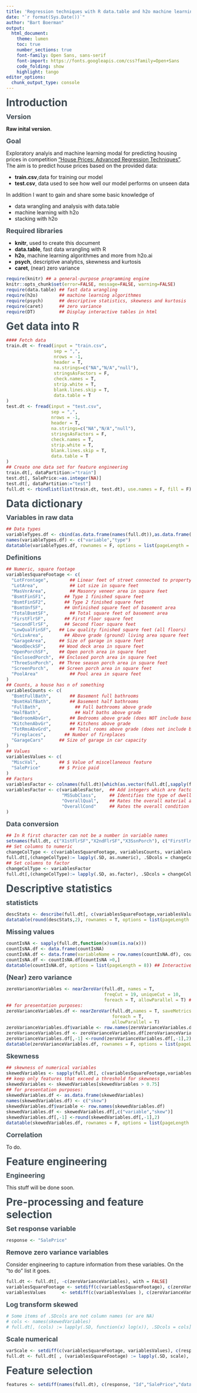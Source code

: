 ---
title: 'Regression techniques with R data.table and h2o machine learning'
date: "`r format(Sys.Date())`"
author: "Bart Boerman"
output:
  html_document:
    theme: lumen
    toc: true
    number_sections: true
    font-family: Open Sans, sans-serif
    font-import: https://fonts.googleapis.com/css?family=Open+Sans
    code_folding: show
    highlight: tango
editor_options: 
  chunk_output_type: console
---
<style type="text/css">

body{ /* Normal  */
      font-size: 14px;
  }
td {  /* Table  */
  font-size: 12px;
}
h1, .h1, h2, .h2, h3, .h3 {
    margin-top: 10.5px;
    margin-bottom: 10.5px;
}
h1.title {
  font-size: 28px;
  color: #7db956;
}
h1 { /* Header 1 */
  font-size: 28px;
  color: #3e4a52;
}
h2 { /* Header 2 */
    font-size: 18px;
  color: #3e4a52;
}
h3 { /* Header 3 */
  font-size: 14px;
  color: #3e4a52;
}
code.r{ /* Code block */
    font-size: 12px;
}
pre { /* Code block - determines code spacing between lines */
    font-size: 14px;
}
</style>
# Introduction

## Version

**Raw inital version**.

## Goal

Exploratory analyis and machine learning modal for predicting 
housing prices in competition ["House Prices: Advanced Regression Techniques"](https://www.kaggle.com/c/house-prices-advanced-regression-techniques). The aim is to predict house prices based on the provided data:

- **train.csv**,data for training our model 
- **test.csv**, data used to see how well our model performs on unseen data

In addition I want to gain and share some basic knowledge of

- data wrangling and analysis with data.table
- machine learning with h2o
- stacking with h2o

## Required libraries

- **knitr**, used to create this document 
- **data.table**, fast data wrangling with R
- **h2o**, machine learning algorithmes and more from h2o.ai
- **psych**, descriptive analytics, skewness and kurtosis
- **caret**, (near) zero variance
```{r setup, message=FALSE, warning=FALSE, paged.print=FALSE}
require(knitr) ## a general-purpose programming engine
knitr::opts_chunk$set(error=FALSE, message=FALSE, warning=FALSE)
require(data.table) ## fast data wrangling
require(h2o)        ## machine learning algorithmes
require(psych)      ## descriptive statistics, skewness and kurtosis
require(caret)      ## zero variance 
require(DT)         ## Display interactive tables in html
```

# Get data into R

```{r}
#### Fetch data
train.dt <- fread(input = "train.csv", 
                  sep = ",", 
                  nrows = -1,
                  header = T,
                  na.strings=c("NA","N/A","null"),
                  stringsAsFactors = F,
                  check.names = T,
                  strip.white = T,
                  blank.lines.skip = T,
                  data.table = T
) 
test.dt <- fread(input = "test.csv", 
                 sep = ",", 
                 nrows = -1,
                 header = T,
                 na.strings=c("NA","N/A","null"),
                 stringsAsFactors = F,
                 check.names = T,
                 strip.white = T,
                 blank.lines.skip = T,
                 data.table = T
) 
## Create one data set for feature engineering 
train.dt[, dataPartition:="train"]
test.dt[, SalePrice:=as.integer(NA)] 
test.dt[, dataPartition:="test"]
full.dt <- rbindlist(list(train.dt, test.dt), use.names = F, fill = F)
```

# Data dictionary

## Variables in raw data

```{r}
## Data types
variableTypes.df <- cbind(as.data.frame(names(full.dt)),as.data.frame(sapply(full.dt, class)))
names(variableTypes.df) <- c("variable","type")
datatable(variableTypes.df, rownames = F, options = list(pageLength = 8)) ## Interactive HTML table
```

## Definitions

```{r}
## Numeric, square footage
variablesSquareFootage <- c(
  "LotFrontage", 		## Linear feet of street connected to property 
  "LotArea",    		## Lot size in square feet
  "MasVnrArea",  		## Masonry veneer area in square feet
  "BsmtFinSF1",		  ## Type 1 finished square feet	
  "BsmtFinSF2",		  ## Type 2 finished square feet
  "BsmtUnfSF",		  ## Unfinished square feet of basement area
  "TotalBsmtSF", 		## Total square feet of basement area
  "FirstFlrSF",		  ## First Floor square feet
  "SecondFlrSF",	  ## Second floor square feet
  "LowQualFinSF", 	## Low quality finished square feet (all floors)
  "GrLivArea", 		  ## Above grade (ground) living area square feet
  "GarageArea",     ## Size of garage in square feet
  "WoodDeckSF",     ## Wood deck area in square feet
  "OpenPorchSF",    ## Open porch area in square feet  
  "EnclosedPorch",  ## Enclosed porch area in square feet 
  "ThreeSsnPorch",  ## Three season porch area in square feet 
  "ScreenPorch",    ## Screen porch area in square feet
  "PoolArea" 		    ## Pool area in square feet
)
## Counts, a house has n of something
variablesCounts <- c(
  "BsmtFullBath",		## Basement full bathrooms
  "BsmtHalfBath",		## Basement half bathrooms
  "FullBath",			  ## Full bathrooms above grade
  "HalfBath",			  ## Half baths above grade
  "BedroomAbvGr",		## Bedrooms above grade (does NOT include basement bedrooms)
  "KitchenAbvGr",		## Kitchens above grade
  "TotRmsAbvGrd",		## Total rooms above grade (does not include bathrooms)
  "Fireplaces",		  ## Number of fireplaces
  "GarageCars"     	## Size of garage in car capacity
)
## Values
variablesValues <- c(
  "MiscVal",        ## $ Value of miscellaneous feature
  "SalePrice"       ## $ Price paid
)
## Factors
variablesFactor <- colnames(full.dt)[which(as.vector(full.dt[,sapply(full.dt, class)]) == "character")]
variablesFactor <- c(variablesFactor,  ## Add integers which are factors
                     "MSSubClass",     ## Identifies the type of dwelling involved in the sale
                     "OverallQual",    ## Rates the overall material and finish of the house
                     "OverallCond"     ## Rates the overall condition of the house
)
```

## Data conversion

```{r}
## In R first character can not be a number in variable names
setnames(full.dt, c("X1stFlrSF","X2ndFlrSF","X3SsnPorch"), c("FirstFlrSF","SecondFlrSF","ThreeSsnPorch"))
## Set columns to numeric
changeColType <- c(variablesSquareFootage, variablesCounts, variablesValues)
full.dt[,(changeColType):= lapply(.SD, as.numeric), .SDcols = changeColType]
## Set columns to factor
changeColType <- variablesFactor
full.dt[,(changeColType):= lapply(.SD, as.factor), .SDcols = changeColType]
```

# Descriptive statistics

## statisticts

```{r}
descStats <- describe(full.dt[, c(variablesSquareFootage,variablesValues), with = FALSE]) ## from psych package 
datatable(round(descStats,2), rownames = T, options = list(pageLength = 8)) ## Interactive HTML table
```

## Missing values

```{r}
countIsNA <- sapply(full.dt,function(x)sum(is.na(x)))
countIsNA.df <- data.frame(countIsNA)
countIsNA.df <- data.frame(variableName = row.names(countIsNA.df), countIsNA.df,row.names = NULL)
countIsNA.df <- countIsNA.df[countIsNA >0,]
datatable(countIsNA.df, options = list(pageLength = 8)) ## Interactive HTML table
```

## (Near) zero variance

```{r}
zeroVarianceVariables <- nearZeroVar(full.dt, names = T, 
                                     freqCut = 19, uniqueCut = 10,
                                     foreach = T, allowParallel = T) ## Select variables with (near) zero veriance
## for presentation purposes:
zeroVarianceVariables.df <- nearZeroVar(full.dt,names = T, saveMetrics = T, 
                                        foreach = T, 
                                        allowParallel = T)
zeroVarianceVariables.df$variable <- row.names(zeroVarianceVariables.df)
zeroVarianceVariables.df <- zeroVarianceVariables.df[zeroVarianceVariables.df$nzv == "TRUE", c("variable","freqRatio","percentUnique")]
zeroVarianceVariables.df[,-1] <-round(zeroVarianceVariables.df[,-1],2)
datatable(zeroVarianceVariables.df, rownames = F, options = list(pageLength = 8)) ## Interactive HTML table
```

## Skewness

```{r}
## skewness of numerical variables
skewedVariables <- sapply(full.dt[, c(variablesSquareFootage,variablesValues), with = FALSE],function(x){skew(x,na.rm=TRUE)}) ## from psych package
## keep only features that exceed a threshold for skewness
skewedVariables <- skewedVariables[skewedVariables > 0.75]
## for presentation purposes:
skewedVariables.df <- as.data.frame(skewedVariables)
names(skewedVariables.df) <- c("skew")
skewedVariables.df$variable <- row.names(skewedVariables.df)
skewedVariables.df <- skewedVariables.df[,c("variable","skew")]
skewedVariables.df[,-1] <-round(skewedVariables.df[,-1],2)
datatable(skewedVariables.df, rownames = F, options = list(pageLength = 8)) ## Interactive HTML table
```

## Correlation

To do.

# Feature engineering


## Engineering

This stuff will be done soon.

# Pre-processing and feature selection

## Set response variable

```{r}
response <- "SalePrice"
```

## Remove zero variance variables

Consider engineering to capture information from these variables. On the "to do" list it goes.

```{r}
full.dt <- full.dt[, -c(zeroVarianceVariables), with = FALSE]
variablesSquareFootage <- setdiff(c(variablesSquareFootage), c(zeroVarianceVariables))
variablesValues      <- setdiff(c(variablesValues ), c(zeroVarianceVariables))

```

## Log transform skewed

```{r}
# Some items of .SDcols are not column names (or are NA)
# cols <- names(skewedVariables)
# full.dt[, (cols) := lapply(.SD, function(x) log(x)), .SDcols = cols]
```

## Scale numerical

```{r}
varScale <- setdiff(c(variablesSquareFootage, variablesValues), c(response)) ## Do not scale response
full.dt <- full.dt[ , (variablesSquareFootage) := lapply(.SD, scale), .SDcols = variablesSquareFootage]
```

# Feature selection


```{r}
features <- setdiff(names(full.dt), c(response, "Id","SalePrice","dataPartition")) 
```
